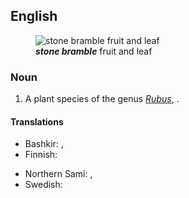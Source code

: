 ==English==
{{wikipedia}}
[[File:Rubus saxatilis02 cropped.jpg|thumb|right|'''''stone bramble''''' fruit and leaf]]

===Noun===
{{en-noun}}

# A plant species of the genus ''[[Rubus]]'', {{taxlink|Rubus saxatilis|species|noshow=1}}.

====Translations====
{{trans-top|Rubus saxatilis}}
* Bashkir: {{t|ba|бөрлөгән}}, {{qualifier|more specifically}} {{t|ba|ҡара бөрлөгән}}
* Finnish: {{t+|fi|lillukka}}
{{trans-mid}}
* Northern Sami: {{t|se|veaddemuorji}}, {{t|se|lážžamuorji}}
* Swedish: {{t+|sv|stenbär|n}}
{{trans-bottom}}